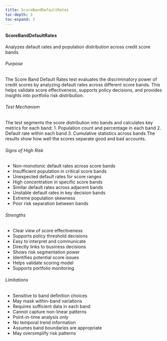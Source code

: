 ```yaml
---
title: ScoreBandDefaultRates
toc-depth: 3
toc-expand: 3
---
```








#### ScoreBandDefaultRates

Analyzes default rates and population distribution across credit score bands.

###### Purpose

The Score Band Default Rates test evaluates the discriminatory power of credit scores by analyzing
default rates across different score bands. This helps validate score effectiveness, supports
policy decisions, and provides insights into portfolio risk distribution.

###### Test Mechanism

The test segments the score distribution into bands and calculates key metrics for each band:
1. Population count and percentage in each band
2. Default rate within each band
3. Cumulative statistics across bands
The results show how well the scores separate good and bad accounts.

###### Signs of High Risk

- Non-monotonic default rates across score bands
- Insufficient population in critical score bands
- Unexpected default rates for score ranges
- High concentration in specific score bands
- Similar default rates across adjacent bands
- Unstable default rates in key decision bands
- Extreme population skewness
- Poor risk separation between bands

###### Strengths

- Clear view of score effectiveness
- Supports policy threshold decisions
- Easy to interpret and communicate
- Directly links to business decisions
- Shows risk segmentation power
- Identifies potential score issues
- Helps validate scoring model
- Supports portfolio monitoring

###### Limitations

- Sensitive to band definition choices
- May mask within-band variations
- Requires sufficient data in each band
- Cannot capture non-linear patterns
- Point-in-time analysis only
- No temporal trend information
- Assumes band boundaries are appropriate
- May oversimplify risk patterns




 